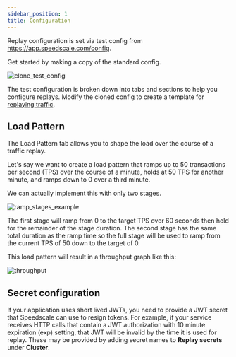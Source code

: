 ```yaml
---
sidebar_position: 1
title: Configuration
---
```


Replay configuration is set via test config from https://app.speedscale.com/config.

Get started by making a copy of the standard config.

![clone_test_config](./clone_test_config_standard.png)

The test configuration is broken down into tabs and sections to help you
configure replays. Modify the cloned config to create a template for
[replaying traffic](/concepts/replay).

## Load Pattern

The Load Pattern tab allows you to shape the load over the course of a traffic
replay.

Let's say we want to create a load pattern that ramps up to 50 transactions per
second (TPS) over the course of a minute, holds at 50 TPS for another minute,
and ramps down to 0 over a third minute.

We can actually implement this with only two stages.

![ramp_stages_example](./ramp_stages_example.png)

The first stage will ramp from 0 to the target TPS over 60 seconds then hold
for the remainder of the stage duration. The second stage has the same total
duration as the ramp time so the full stage will be used to ramp from the
current TPS of 50 down to the target of 0.

This load pattern will result in a throughput graph like this:

![throughput](throughput_50_tps.png)

## Secret configuration

If your application uses short lived JWTs, you need to provide a JWT secret
that Speedscale can use to resign tokens. For example, if your service receives
HTTP calls that contain a JWT authorization with 10 minute expiration (exp)
setting, that JWT will be invalid by the time it is used for replay. These may
be provided by adding secret names to **Replay secrets** under **Cluster**.

